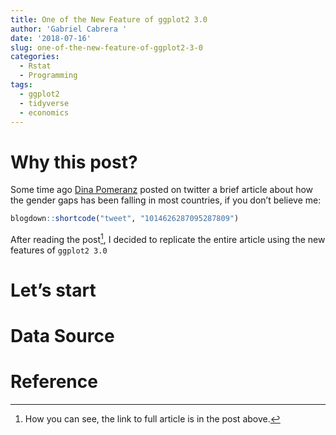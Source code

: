 ```yaml
---
title: One of the New Feature of ggplot2 3.0
author: 'Gabriel Cabrera '
date: '2018-07-16'
slug: one-of-the-new-feature-of-ggplot2-3-0
categories:
  - Rstat
  - Programming
tags:
  - ggplot2
  - tidyverse
  - economics
---
```


# Why this post?

Some time ago [Dina Pomeranz](https://www.econ.uzh.ch/en/people/faculty/pomeranz.html) posted on twitter a brief article about how the gender gaps has been falling in most countries, if you don't believe me:

```r
blogdown::shortcode("tweet", "1014626287095287809")
```

After reading the post^[How you can see, the link to full article is in the post above.], I decided to replicate the entire article using the new features of `ggplot2 3.0`

# Let's start

# Data Source 


# Reference 